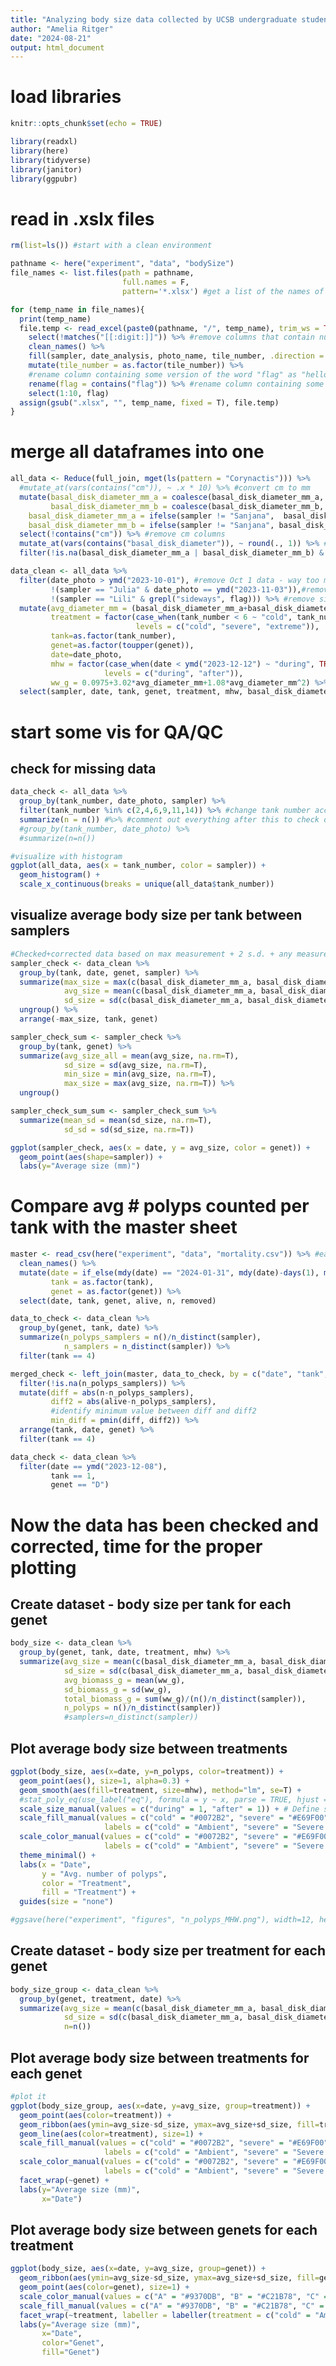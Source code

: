 ```yaml
---
title: "Analyzing body size data collected by UCSB undergraduate students"
author: "Amelia Ritger"
date: "2024-08-21"
output: html_document
---
```


# load libraries
```r
knitr::opts_chunk$set(echo = TRUE)

library(readxl)
library(here)
library(tidyverse)
library(janitor)
library(ggpubr)
```

# read in .xslx files
```r
rm(list=ls()) #start with a clean environment

pathname <- here("experiment", "data", "bodySize")
file_names <- list.files(path = pathname, 
                         full.names = F,
                         pattern='*.xlsx') #get a list of the names of the files (only .xlsx)

for (temp_name in file_names){
  print(temp_name)
  file.temp <- read_excel(paste0(pathname, "/", temp_name), trim_ws = TRUE) %>%
    select(!matches("[[:digit:]]")) %>% #remove columns that contain numbers (i.e. empty columns)
    clean_names() %>%
    fill(sampler, date_analysis, photo_name, tile_number, .direction = "down") %>% #fill in missing rows
    mutate(tile_number = as.factor(tile_number)) %>%
    #rename column containing some version of the word "flag" as "hello"
    rename(flag = contains("flag")) %>% #rename column containing some version of the word "flag" as "hello"
    select(1:10, flag)
  assign(gsub(".xlsx", "", temp_name, fixed = T), file.temp)
}
```

# merge all dataframes into one
```r
all_data <- Reduce(full_join, mget(ls(pattern = "Corynactis"))) %>%
  #mutate_at(vars(contains("cm")), ~ .x * 10) %>% #convert cm to mm
  mutate(basal_disk_diameter_mm_a = coalesce(basal_disk_diameter_mm_a, basal_disk_diameter_cm_a),   #move cm over to mm column
         basal_disk_diameter_mm_b = coalesce(basal_disk_diameter_mm_b, basal_disk_diameter_cm_b), #move cm over to mm column
    basal_disk_diameter_mm_a = ifelse(sampler != "Sanjana",  basal_disk_diameter_mm_a*10, basal_disk_diameter_mm_a),
    basal_disk_diameter_mm_b = ifelse(sampler != "Sanjana", basal_disk_diameter_mm_b*10, basal_disk_diameter_mm_b)) %>%
  select(!contains("cm")) %>% #remove cm columns
  mutate_at(vars(contains("basal_disk_diameter")), ~ round(., 1)) %>% #round to nearest decimal place
  filter(!is.na(basal_disk_diameter_mm_a | basal_disk_diameter_mm_b) & basal_disk_diameter_mm_a | basal_disk_diameter_mm_b != 0) #remove NA/0 measurements

data_clean <- all_data %>%
  filter(date_photo > ymd("2023-10-01"), #remove Oct 1 data - way too much variation in student measurements
         !(sampler == "Julia" & date_photo == ymd("2023-11-03")),#remove Julia's data from 11/3/2023
         !(sampler == "Lili" & grepl("sideways", flag))) %>% #remove sideways polyps from Lili's data 
  mutate(avg_diameter_mm = (basal_disk_diameter_mm_a+basal_disk_diameter_mm_b)/2,
         treatment = factor(case_when(tank_number < 6 ~ "cold", tank_number > 10 ~ "extreme", TRUE ~ "severe"),
                            levels = c("cold", "severe", "extreme")),
         tank=as.factor(tank_number),
         genet=as.factor(toupper(genet)),
         date=date_photo,
         mhw = factor(case_when(date < ymd("2023-12-12") ~ "during", TRUE ~ "after"),
                     levels = c("during", "after")),
         ww_g = 0.0975+3.02*avg_diameter_mm+1.08*avg_diameter_mm^2) %>% #calculate wet weight in grams, equation from 2019/2020 Corynactis body size measurements
  select(sampler, date, tank, genet, treatment, mhw, basal_disk_diameter_mm_a, basal_disk_diameter_mm_b, avg_diameter_mm, ww_g, flag)
```

# start some vis for QA/QC

## check for missing data
```r
data_check <- all_data %>%
  group_by(tank_number, date_photo, sampler) %>%
  filter(tank_number %in% c(2,4,6,9,11,14)) %>% #change tank number accordingly 2,4,6,9,11,14
  summarize(n = n()) #%>% #comment out everything after this to check overall # unique samplers
  #group_by(tank_number, date_photo) %>%
  #summarize(n=n())

#visualize with histogram
ggplot(all_data, aes(x = tank_number, color = sampler)) +
  geom_histogram() +
  scale_x_continuous(breaks = unique(all_data$tank_number))
```

## visualize average body size per tank between samplers
```r
#Checked+corrected data based on max measurement + 2 s.d. + any measured polyps > +-4 polyps counted
sampler_check <- data_clean %>%
  group_by(tank, date, genet, sampler) %>%
  summarize(max_size = max(c(basal_disk_diameter_mm_a, basal_disk_diameter_mm_b), na.rm=T),
            avg_size = mean(c(basal_disk_diameter_mm_a, basal_disk_diameter_mm_b), na.rm=T),
            sd_size = sd(c(basal_disk_diameter_mm_a, basal_disk_diameter_mm_b), na.rm=T))  %>%
  ungroup() %>%
  arrange(-max_size, tank, genet)

sampler_check_sum <- sampler_check %>%
  group_by(tank, genet) %>%
  summarize(avg_size_all = mean(avg_size, na.rm=T),
            sd_size = sd(avg_size, na.rm=T),
            min_size = min(avg_size, na.rm=T),
            max_size = max(avg_size, na.rm=T)) %>%
  ungroup()

sampler_check_sum_sum <- sampler_check_sum %>%
  summarize(mean_sd = mean(sd_size, na.rm=T),
            sd_sd = sd(sd_size, na.rm=T))

ggplot(sampler_check, aes(x = date, y = avg_size, color = genet)) +
  geom_point(aes(shape=sampler)) +
  labs(y="Average size (mm)")
```

# Compare avg # polyps counted per tank with the master sheet 
```r
master <- read_csv(here("experiment", "data", "mortality.csv")) %>% #each file will be read in, specify which columns you need read in to avoid any error
  clean_names() %>%
  mutate(date = if_else(mdy(date) == "2024-01-31", mdy(date)-days(1), mdy(date)),
         tank = as.factor(tank),
         genet = as.factor(genet)) %>%
  select(date, tank, genet, alive, n, removed)

data_to_check <- data_clean %>%
  group_by(genet, tank, date) %>%
  summarize(n_polyps_samplers = n()/n_distinct(sampler),
            n_samplers = n_distinct(sampler)) %>%
  filter(tank == 4)

merged_check <- left_join(master, data_to_check, by = c("date", "tank", "genet")) %>%
  filter(!is.na(n_polyps_samplers)) %>%
  mutate(diff = abs(n-n_polyps_samplers),
         diff2 = abs(alive-n_polyps_samplers),
         #identify minimum value between diff and diff2
         min_diff = pmin(diff, diff2)) %>%
  arrange(tank, date, genet) %>%
  filter(tank == 4)

data_check <- data_clean %>%
  filter(date == ymd("2023-12-08"),
         tank == 1,
         genet == "D")
```


# Now the data has been checked and corrected, time for the proper plotting

## Create dataset - body size per tank for each genet
```r
body_size <- data_clean %>%
  group_by(genet, tank, date, treatment, mhw) %>%
  summarize(avg_size = mean(c(basal_disk_diameter_mm_a, basal_disk_diameter_mm_b)),
            sd_size = sd(c(basal_disk_diameter_mm_a, basal_disk_diameter_mm_b)),
            avg_biomass_g = mean(ww_g),
            sd_biomass_g = sd(ww_g),
            total_biomass_g = sum(ww_g)/(n()/n_distinct(sampler)),
            n_polyps = n()/n_distinct(sampler))
            #samplers=n_distinct(sampler))
```

## Plot average body size between treatments
```r
ggplot(body_size, aes(x=date, y=n_polyps, color=treatment)) +
  geom_point(aes(), size=1, alpha=0.3) +
  geom_smooth(aes(fill=treatment, size=mhw), method="lm", se=T) +
  #stat_poly_eq(use_label("eq"), formula = y ~ x, parse = TRUE, hjust = -1, vjust = 10) +  
  scale_size_manual(values = c("during" = 1, "after" = 1)) + # Define sizes for mhw levels
  scale_fill_manual(values = c("cold" = "#0072B2", "severe" = "#E69F00", "extreme" = "#D55E00"),
                     labels = c("cold" = "Ambient", "severe" = "Severe MHW", "extreme" = "Extreme MHW")) +
  scale_color_manual(values = c("cold" = "#0072B2", "severe" = "#E69F00", "extreme" = "#D55E00"),
                     labels = c("cold" = "Ambient", "severe" = "Severe MHW", "extreme" = "Extreme MHW")) +
  theme_minimal() +
  labs(x = "Date",
       y = "Avg. number of polyps",
       color = "Treatment",
       fill = "Treatment") +
  guides(size = "none")

#ggsave(here("experiment", "figures", "n_polyps_MHW.png"), width=12, height=7)
```

## Create dataset - body size per treatment for each genet
```r
body_size_group <- data_clean %>%
  group_by(genet, treatment, date) %>%
  summarize(avg_size = mean(c(basal_disk_diameter_mm_a, basal_disk_diameter_mm_b), na.rm=T),
            sd_size = sd(c(basal_disk_diameter_mm_a, basal_disk_diameter_mm_b), na.rm=T),
            n=n())
```

## Plot average body size between treatments for each genet
```r
#plot it
ggplot(body_size_group, aes(x=date, y=avg_size, group=treatment)) +
  geom_point(aes(color=treatment)) +
  geom_ribbon(aes(ymin=avg_size-sd_size, ymax=avg_size+sd_size, fill=treatment), alpha=0.2) +
  geom_line(aes(color=treatment), size=1) +
  scale_fill_manual(values = c("cold" = "#0072B2", "severe" = "#E69F00", "extreme" = "#D55E00"),
                     labels = c("cold" = "Ambient", "severe" = "Severe MHW", "extreme" = "Extreme MHW")) +
  scale_color_manual(values = c("cold" = "#0072B2", "severe" = "#E69F00", "extreme" = "#D55E00"),
                     labels = c("cold" = "Ambient", "severe" = "Severe MHW", "extreme" = "Extreme MHW")) +
  facet_wrap(~genet) +
  labs(y="Average size (mm)",
       x="Date")
```

## Plot average body size between genets for each treatment
```r
ggplot(body_size, aes(x=date, y=avg_size, group=genet)) +
  geom_ribbon(aes(ymin=avg_size-sd_size, ymax=avg_size+sd_size, fill=genet), alpha=0.2) +
  geom_point(aes(color=genet), size=1) +
  scale_color_manual(values = c("A" = "#9370DB", "B" = "#C21B78", "C" = "#FF9933", "D" ="#FF3333", "E" = "#662B45")) +
  scale_fill_manual(values = c("A" = "#9370DB", "B" = "#C21B78", "C" = "#FF9933", "D" ="#FF3333", "E" = "#662B45")) +
  facet_wrap(~treatment, labeller = labeller(treatment = c("cold" = "Ambient", "severe" = "Severe MHW", "extreme" = "Extreme MHW"))) +
  labs(y="Average size (mm)",
       x="Date",
       color="Genet",
       fill="Genet")
```

